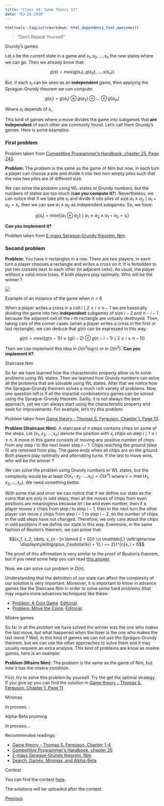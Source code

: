 ```yaml
---
title: "Class 14: Game Theory II"
date: "02-26-2020"
---
```


```r
htmltools::tagList(rmarkdown::html_dependency_font_awesome())
```

> "Don’t Repeat Yourself"

<div class="topic">Grundy's games</div>

Let $s$ be the current state in a game and $s_1, s_2, \dots, s_n$ the new states where we can go. Then we
already know that:

$$g(s) = mex(g(s_1), g(s_2), \dots, s(s_n))$$

But, if each $s_i$ can be seen as an **independent** game, then applying the
Sprague-Grundy theorem we can compute:

$$g(s_i) = g(a_1) \oplus g(a_2) \oplus \dots \oplus g(a_m)$$

Where $a_i$ depends of $s_i$.

This kind of games where a move divides the game into subgames that **are
independent** of each other are commonly found. Let's call them Grundy's games.
Here is some examples:

### First problem

Problem taken from [Competitive Programmer's Handbook, chapter 25. Page 240](https://jadi.net/wp-content/uploads/2017/07/competetive-programmers-handbook.pdf).

**Problem:** The problem is the same as the game of Nim but now, in each turn
a player can choose a pile and divide it into two non-empty piles such that the
new two piles are of different size.

We can solve the problem using WL-states or Grundy numbers, but the numbers of
states are too much (**can you compute it?**). Nevertheless, we can notice that if
we take pile $s_i$ and divide it into piles of size $a_1 \land a_2 \mid a_1
+ a_2 = s_i$, then we can see $a_1 \land a_2$ as independent subgames. So, we
  have:

$$g(s_i) = mex(\{a_1 \oplus a_2\} \mid a_1 \not = a_2 \land a_1 + a_2 = s_i)$$

**Can you implement it?**

Problem taken from [E-maxx Sprague-Grundy theorem. Nim](https://cp-algorithms.com/game_theory/sprague-grundy-nim.html#toc-tgt-9).

### Second problem

**Problem:** You have $n$ rectangles in a row. There are two players, in each
turn a player chooses a rectangle and writes a cross on it. It is forbidden to
put two crosses next to each other (in adjacent cells). As usual, the player
without a valid move loses. If both players play optimally. Who will be the winner ?

<div class="row text-center">
![](./images/class-14/cross.png)

Example of an instance of the game when $n = 6$
</div>

When a player writes a cross in a cell $i \mid 2 \leq i \leq n - 1$ we are
bassically dividing the game into two **independent** subgames of size $i - 2$
and $n - i - 1$ because the adjacent cell of the $i$-th rectangle are virtually
destroyed. Then, taking care of the corner cases (when a player writes a cross
in the first or last rectangle), we can deduce that $g(n)$ can be expressed in
this way:

$$g(n) = mex(\{g(n - 1)\} \cup \{g(i - 2) \oplus g(n - i - 1) \mid 2 \leq
i \leq n - 1 \})$$

Then we can implement this idea in $O(n^2 \log n)$ or in $O(n^2)$. **Can you
implement it?**

<div class="topic">Staircase Nim</div>

So far we have learned how the characteristic property allow us to solve
problems using WL states. Then we learned how Grundy numbers can solve all the
problems that are solvable using WL states. After that we notice how the Sprague-Grundy theorem solves a much rich variety of problems. Now, one question left is if all the impartial combinatorics games can be solved using the Sprague-Grundy theorem. Sadly, it is not always the best approach, yet we can always start using the characteristic property and seek for improvements. For example, let's try this problem:

Problem taken from [Game theory - Thomas S. Ferguson. Chapter 1. Page 13](https://www.math.ucla.edu/~tom/Game_Theory/comb.pdf).


**Problem (Staircase Nim):** A staircase of $n$ steps contains chips on some of the steps. Let
$(x_1, x_2, \dots, x_n)$ denote the position with $x_i$ chips on step $i \mid
1 \leq i \leq n$. A move in this game consists of moving any positive number
of chips from any step $i$ to the next lower step $i - 1$. Chips reaching the
ground (step 0) are removed from play. The game ends when all chips are on the
ground. Both players play optimally and alternating turns. If the last to move
wins, who will be the winner ?

We can solve the problem using Grundy numbers or WL states, but the complexity
would be at least $O(x_1 \cdot x_2 \cdot \dots x_n) = O(x^n)$ where $x = \max(x_1, x_2, \dots, x_n)$. We need something better.

With some trial and error we can notice that if we define our state as the
coins that are only in odd steps, then all the moves of chips from even
positions are meaningless because let $i$ be and even number, then if a player
moves $z$ chips from step $i$ to step $i - 1$, then in the next turn the other
player can move $z$ chips from step $i - 1$ to step $i - 2$, so the number of
chips in the odd steps have not changed. Therefore, we only care about the
chips in odd positions if we define our state in this way. Evenmore, in the
same fashion of Bouton’s theorem, we can prove that:

$$(x_1, x_2, \dots, x_{n - [n \bmod 2 = 0]}) \in \mathbb{L} \leftrightarrow \displaystyle\bigoplus_{\substack{i = 1\\ i += 2}}^{n}x_i = 0$$

The proof of this affirmation is very similar to the proof of Bouton's theorem,
but if you need some help you can read [this answer](https://math.stackexchange.com/questions/937495/relationship-between-regular-nim-and-laskers-nim?answertab=active#tab-top).

Now, we can solve our problem in $O(n)$.

Understanding that the definition of our state can affect the complexity of our
solution is very important. Moreover, it is important to know in advance games like the
Staircase Nim in order to solve some hard problems (that may require more
advances techniques) like these:

- [Problem: A Coin Game](https://www.codechef.com/problems/G3). [Editorial](https://www.codechef.com/wiki/tutorial-coin-game).
- [Problem: Move the Coins](https://www.hackerrank.com/contests/world-codesprint-april/challenges/move-the-coins). [Editorial](https://codeforces.com/blog/entry/44651).

<div class="topic">Misère games</div>

So far in all the problem we have solved the winner was the one who makes the
last move, but what happened when the loser is the one who makes the last move
? Well, in this kind of games we can not use the Sprague-Grundy theorem, but we
can use the other approaches to solve them and it may usually requiere an extra
analysis. This kind of problems are know as misère games, here is an example:

**Problem (Misère Nim):** The problem is the same as the game of Nim, but now it has the misère condition.

First, try to solve this problem by yourself. Try the get the optimal strategy.
If you give up you can find the solution  in [Game theory - Thomas S. Ferguson. Chapter 1. Page 11](https://www.math.ucla.edu/~tom/Game_Theory/comb.pdf).

<div class="topic">Minimax</div>

In process...

<div class="topic">Alpha-Beta prunning</div>

In process...

Recommended readings:

- [Game theory - Thomas S. Ferguson. Chapter 1-4](https://www.math.ucla.edu/~tom/Game_Theory/comb.pdf)
* [Competitive Programmer's Handbook, chapter 25](https://jadi.net/wp-content/uploads/2017/07/competetive-programmers-handbook.pdf)
* [E-maxx Sprague-Grundy theorem. Nim](https://cp-algorithms.com/game_theory/sprague-grundy-nim.html)
* [Search: Games, Minimax, and Alpha-Beta](https://youtu.be/STjW3eH0Cik)

<div class="topic" id="contest">Contest</div>

You can find the contest [here](https://vjudge.net/contest/359378).

The solutions will be uploaded after the contest.

<p style="float: none; clear: both;"></p>

<!--
<div style="float: right;" class="pt-3">
  <a class="continue-link" href="./class-11.html" 
     data-toggle="tooltip" title="Divide and Conquer I">
  Next
  </a>
</div>
-->

<div class="pt-3">
  <a class="continue-link" href="./class-12.html"
     data-toggle="tooltip" title="Game Theory I">
  Previous
  </a>
</div>

<script>
  $('#all-classes').collapse('show');
  $('#class-14').addClass('active');
  const cur_class = document.getElementById('class-14');
  cur_class.scrollIntoView({
    behavior: 'smooth',
    block: 'center'
  });
</script>
